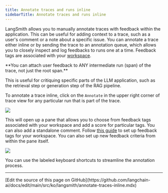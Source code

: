 ```yaml
---
title: Annotate traces and runs inline
sidebarTitle: Annotate traces and runs inline
---
```


LangSmith allows you to manually annotate traces with feedback within the application. This can be useful for adding context to a trace, such as a user's comment or a note about a specific issue.
You can annotate a trace either inline or by sending the trace to an annotation queue, which allows you to closely inspect and log feedbacks to runs one at a time.
Feedback tags are associated with your [workspace](/langsmith/administration-overview#workspaces).

<Note>
**You can attach user feedback to ANY intermediate run (span) of the trace, not just the root span.**

This is useful for critiquing specific parts of the LLM application, such as the retrieval step or generation step of the RAG pipeline.

</Note>

To annotate a trace inline, click on the `Annotate` in the upper right corner of trace view for any particular run that is part of the trace.

![](/langsmith/images/annotate-trace-inline.png)

This will open up a pane that allows you to choose from feedback tags associated with your workspace and add a score for particular tags. You can also add a standalone comment. Follow [this guide](./set-up-feedback-criteria) to set up feedback tags for your workspace.
You can also set up new feedback criteria from within the pane itself.

![](/langsmith/images/annotation-sidebar.png)

You can use the labeled keyboard shortcuts to streamline the annotation process.

---

<Callout icon="pen-to-square" iconType="regular">
  [Edit the source of this page on GitHub](https://github.com/langchain-ai/docs/edit/main/src/ko/langsmith/annotate-traces-inline.mdx)
</Callout>
